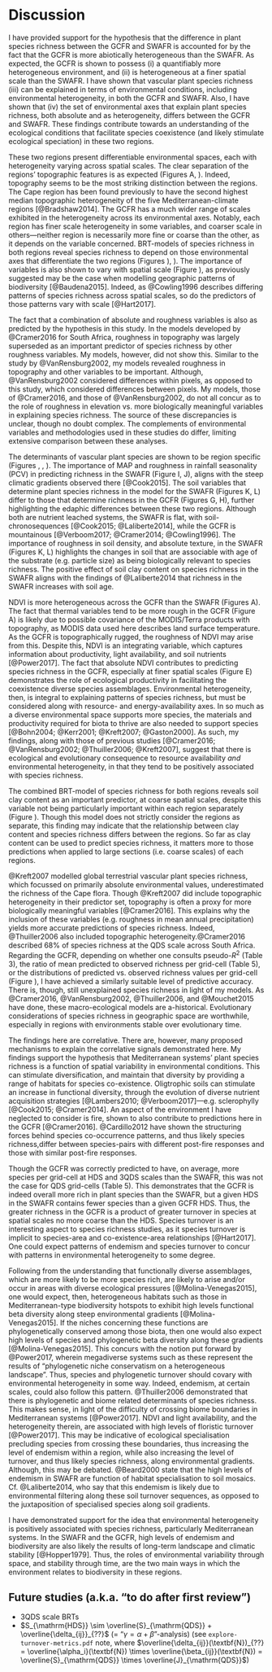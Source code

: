 # Discussion

I have provided support for the hypothesis that the difference in plant species richness between the GCFR and SWAFR is accounted for by the fact that the GCFR is more abiotically heterogeneous than the SWAFR. As expected, the GCFR is shown to possess (i) a quantifiably more heterogeneous environment, and (ii) is heterogeneous at a finer spatial scale than the SWAFR. I have shown that vascular plant species richness (iii) can be explained in terms of environmental conditions, including environmental heterogeneity, in both the GCFR and SWAFR. Also, I have shown that (iv) the set of environmental axes that explain plant species richness, both absolute and as heterogeneity, differs between the GCFR and SWAFR. These findings contribute towards an understanding of the ecological conditions that facilitate species coexistence (and likely stimulate ecological speciation) in these two regions.

These two regions present differentiable environmental spaces, each with heterogeneity varying across spatial scales. The clear separation of the regions' topographic features is as expected (Figures \ref{PC-boxplots}A, \ref{quant-sexy-plots-climate-et-al}). Indeed, topography seems to be the most striking distinction between the regions. The Cape region has been found previously to have the second highest median topographic heterogeneity of the five Mediterranean-climate regions [@Bradshaw2014]. The GCFR has a much wider range of scales exhibited in the heterogeneity across its environmental axes. Notably, each region has finer scale heterogeneity in some variables, and coarser scale in others---neither region is necessarily more fine or coarse than the other, as it depends on the variable concerned. BRT-models of species richness in both regions reveal species richness to depend on those environmental axes that differentiate the two regions (Figures \ref{richness_pred_obs}), \ref{BRT_contribs_summary}). The importance of variables is also shown to vary with spatial scale (Figure \ref{BRT_contribs_summary}), as previously suggested may be the case when modelling geographic patterns of biodiversity [@Baudena2015]. Indeed, as @Cowling1996 describes differing patterns of species richness across spatial scales, so do the predictors of those patterns vary with scale [@Hart2017].

The fact that a combination of absolute and roughness variables is also as predicted by the hypothesis in this study. In the models developed by @Cramer2016 for South Africa, roughness in topography was largely superseded as an important predictor of species richness by other roughness variables. My models, however, did not show this. Similar to the study by @VanRensburg2002, my models revealed roughness in topography and other variables to be important. Although, @VanRensburg2002 considered differences within pixels, as opposed to this study, which considered differences between pixels. My models, those of @Cramer2016, and those of @VanRensburg2002, do not all concur as to the role of roughness in elevation vs. more biologically meaningful variables in explaining species richness. The source of these discrepancies is unclear, though no doubt complex. The complements of environmental variables and methodologies used in these studies do differ, limiting extensive comparison between these analyses.

The determinants of vascular plant species are shown to be region specific (Figures \ref{BRT_contribs_summary}, \ref{partial_dep_plots_GCFR}, \ref{partial_dep_plots_SWAFR}). The importance of MAP and roughness in rainfall seasonality (PCV) in predicting richness in the SWAFR (Figure \ref{BRT_contribs_summary}I, \ref{BRT_contribs_summary}J), aligns with the steep climatic gradients observed there [@Cook2015]. The soil variables that determine plant species richness in the model for the SWAFR (Figures \ref{BRT_contribs_summary}K, \ref{BRT_contribs_summary}L) differ to those that determine richness in the GCFR (Figures \ref{BRT_contribs_summary}G, \ref{BRT_contribs_summary}H), further highlighting the edaphic differences between these two regions. Although both are nutrient leached systems, the SWAFR is flat, with soil-chronosequences [@Cook2015; @Laliberte2014], while the GCFR is mountainous [@Verboom2017; @Cramer2014; @Cowling1996]. The importance of roughness in soil density, and absolute texture, in the SWAFR (Figures \ref{BRT_contribs_summary}K, \ref{BRT_contribs_summary}L) highlights the changes in soil that are associable with age of the substrate (e.g. particle size) as being biologically relevant to species richness. The positive effect of soil clay content on species richness in the SWAFR aligns with the findings of @Laliberte2014 that richness in the SWAFR increases with soil age.

NDVI is more heterogeneous across the GCFR than the SWAFR (Figures \ref{PC-boxplots}A). The fact that thermal variables tend to be more rough in the GCFR (Figure \ref{PC-boxplots}A) is likely due to possible covariance of the MODIS/Terra products with topography, as MODIS data used here describes land surface temperature. As the GCFR is topographically rugged, the roughness of NDVI may arise from this. Despite this, NDVI is an integrating variable, which captures information about productivity, light availability, and soil nutrients [@Power2017]. The fact that absolute NDVI contributes to predicting species richness in the GCFR, especially at finer spatial scales (Figure \ref{BRT_contribs_summary}E) demonstrates the role of ecological productivity in facilitating the coexistence diverse species assemblages. Environmental heterogeneity, then, is integral to explaining patterns of species richness, but must be considered along with resource- and energy-availability axes. In so much as a diverse environmental space supports more species, the materials and productivity required for biota to thrive are also needed to support species [@Bohn2004; @Kerr2001; @Kreft2007; @Gaston2000]. As such, my findings, along with those of previous studies [@Cramer2016; @VanRensburg2002; @Thuiller2006; @Kreft2007], suggest that there is ecological and evolutionary consequence to resource availability *and* environmental heterogeneity, in that they tend to be positively associated with species richness.

The combined BRT-model of species richness for both regions reveals soil clay content as an important predictor, at coarse spatial scales, despite this variable not being particularly important within each region separately (Figure \ref{BRT_contribs_summary}). Though this model does not strictly consider the regions as separate, this finding may indicate that the relationship between clay content and species richness differs between the regions. So far as clay content can be used to predict species richness, it matters more to those predictions when applied to large sections (i.e. coarse scales) of each regions.

@Kreft2007 modelled global terrestrial vascular plant species richness, which focussed on primarily absolute environmental values, underestimated the richness of the Cape flora. Though @Kreft2007 did include topographic heterogeneity in their predictor set, topography is often a proxy for more biologically meaningful variables [@Cramer2016]. This explains why the inclusion of these variables (e.g. roughness in mean annual precipitation) yields more accurate predictions of species richness. Indeed, @Thuiller2006 also included topographic heterogeneity.@Cramer2016 described 68% of species richness at the QDS scale across South Africa. Regarding the GCFR, depending on whether one consults pseudo-$R^2$ (Table 3), the ratio of mean predicted to observed richness per grid-cell (Table 5), or the distributions of predicted vs. observed richness values per grid-cell (Figure \ref{richness_pred_obs}), I have achieved a similarly suitable level of predictive accuracy. There is, though, still unexplained species richness in light of my models. As @Cramer2016, @VanRensburg2002, @Thuiller2006, and @Mouchet2015 have done, these macro-ecological models are a-historical. Evolutionary considerations of species richness in geographic space are worthwhile, especially in regions with environments stable over evolutionary time.

The findings here are correlative. There are, however, many proposed mechanisms to explain the correlative signals demonstrated here. My findings support the hypothesis that Mediterranean systems' plant species richness is a function of spatial variability in environmental conditions. This can stimulate diversification, and maintain that diversity by providing a range of habitats for species co-existence. Oligtrophic soils can stimulate an increase in functional diversity, through the evolution of diverse nutrient acquisition strategies [@Lambers2010; @Verboom2017]---e.g. sclerophylly [@Cook2015; @Cramer2014]. An aspect of the environment I have neglected to consider is fire, shown to also contribute to predictions here in the GCFR [@Cramer2016]. @Cardillo2012 have shown the structuring forces behind species co-occurrence patterns, and thus likely species richness,differ between species-pairs with different post-fire responses and those with similar post-fire responses.

<!--Efforts were made herein to minimise differences in data-quality between the SWAFR and GCFR (e.g.
the extensive use of remote-sensing derived data).
Despite this, there is possible concern that floral occurence data and soils information use in this study are especially at risk of spatial bias in error.
...
Should the data be too coarse in scale to capture patterns of species richness in reality,-->

Though the GCFR was correctly predicted to have, on average, more species per grid-cell at HDS and 3QDS scales than the SWAFR, this was not the case for QDS grid-cells (Table 5). This demonstrates that the GCFR is indeed overall more rich in plant species than the SWAFR, but a given HDS in the SWAFR contains fewer species than a given GCFR HDS. Thus, the greater richness in the GCFR is a product of greater turnover in species at spatial scales no more coarse than the HDS. Species turnover is an interesting aspect to species richness studies, as it species turnover is implicit to species-area and co-existence-area relationships [@Hart2017]. One could expect patterns of endemism and species turnover to concur with patterns in environmental heterogeneity to some degree.

Following from the understanding that functionally diverse assemblages, which are more likely to be more species rich, are likely to arise and/or occur in areas with diverse ecological pressures [@Molina-Venegas2015], one would expect, then, heterogeneous habitats such as those in Mediterranean-type biodiversity hotspots to exhibit high levels functional beta diversity along steep environmental gradients [@Molina-Venegas2015]. If the niches concerning these functions are phylogenetically conserved among those biota, then one would also expect high levels of species and phylogenetic beta diversity along these gradients [@Molina-Venegas2015]. This concurs with the notion put forward by @Power2017, wherein megadiverse systems such as these represent the results of "phylogenetic niche conservatism on a heterogeneous landscape". Thus, species and phylogenetic turnover should covary with environmental heterogeneity in some way. Indeed, endemism, at certain scales, could also follow this pattern. @Thuiller2006 demonstrated that there is phylogenetic and biome related determinants of species richness. This makes sense, in light of the  difficulty of crossing biome boundaries in Mediterranean systems [@Power2017]. NDVI and light availability, and the heterogeneity therein, are associated with high levels of floristic turnover [@Power2017]. This may be indicative of ecological specialisation precluding species from crossing these boundaries, thus increasing the level of endemism within a region, while also increasing the level of turnover, and thus likely species richness, along environmental gradients. Although, this may be debated. @Beard2000 state that the high levels of endemism in SWAFR are function of habitat specialisation to soil mosaics. Cf. @Laliberte2014, who say that this endemism is likely due to environmental filtering along these soil turnover sequences, as opposed to the juxtaposition of specialised species along soil gradients.

I have demonstrated support for the idea that environmental heterogeneity is positively associated with species richness, particularly Mediterranean systems. In the SWAFR and the GCFR, high levels of endemism and biodiversity are also likely the results of long-term landscape and climatic stability [@Hopper1979]. Thus, the roles of environmental variability through space, and stability through time, are the two main ways in which the environment relates to biodiversity in these regions.

## Future studies (a.k.a. "to do after first review")

- 3QDS scale BRTs
- $S_{\mathrm{HDS}} \sim \overline{S}_{\mathrm{QDS}} + \overline{\delta_{ij}}_{??}$ (= "$\gamma = \alpha + \beta$"-analysis) (see `explore-turnover-metrics.pdf` note, where $\overline{\delta_{ij}}(\textbf{N})_{??} = \overline{\alpha_i}(\textbf{N}) \times \overline{\beta_{ij}}(\textbf{N}) = \overline{S}_{\mathrm{QDS}} \times \overline{J}_{\mathrm{QDS}}$)
